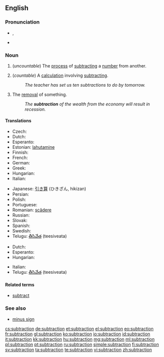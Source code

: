 ==English==

===Pronunciation===
* {{IPA|/səbˈtɹækʃən/}}, {{X-SAMPA|/s@b"tr{kS@n/}}
* {{rhymes|ækʃən}}

===Noun===
{{en-noun|s|-}}

# {{arithmetic}} (''uncountable'') The [[process]] of [[subtract]]ing a [[number]] from another.
# {{arithmetic}} (''countable'') A [[calculation]] involving [[subtract]]ing.
#: ''The teacher has set us ten subtractions to do by tomorrow.''
# The [[removal]] of something.
#: ''The '''subtraction''' of the wealth from the economy will result in recession.''

====Translations====

{{trans-top|process}}
* Czech: {{t-|cs|odčítání|n}}
* Dutch: {{t+|nl|aftrekken|n}}
* Esperanto: {{t-|eo|subtraho}}
* Estonian: [[lahutamine]]
* Finnish: {{t-|fi|vähentäminen}}
* French: {{t+|fr|soustraction|f}}
* German: {{t+|de|Subtraktion|f}}
* Greek: {{t+|el|αφαίρεση|f}}
* Hungarian: {{t+|hu|kivonás}}
* Italian: {{t-|it|sottrazione|f}}
{{trans-mid}}
* Japanese: [[引き算]] (ひきざん, hikizan)
* Persian: {{t+|fa|تفریق|xs=Persian}}
* Polish: {{t+|pl|odejmowanie|n}}
* Portuguese: {{t+|pt|subtração|f}}
* Romanian: [[scădere]] {{f}}
* Russian: {{t+|ru|вычитание|n|tr=vyčitánije}}
* Slovak: {{t-|sk|odčítanie|n}}
* Spanish: {{t-|es|resta|f}}
* Swedish: {{t+|sv|subtraktion}}
* Telugu: [[తీసివేత]] (teesiveata)
{{trans-bottom}}

{{trans-top|calculation}}
* Dutch: {{t+|nl|aftrekking|f}}
* Esperanto: {{t-|eo|subtraho}}
* Hungarian: {{t+|hu|kivonás}}
{{trans-mid}}
* Italian: {{t-|it|sottrazione|f}}
* Telugu: [[తీసివేత]] (teesiveata)
{{trans-bottom}}

====Related terms====
* [[subtract]]

===See also===
* [[minus sign]]

[[cs:subtraction]]
[[de:subtraction]]
[[et:subtraction]]
[[el:subtraction]]
[[eo:subtraction]]
[[fr:subtraction]]
[[gl:subtraction]]
[[ko:subtraction]]
[[io:subtraction]]
[[id:subtraction]]
[[it:subtraction]]
[[kk:subtraction]]
[[hu:subtraction]]
[[mg:subtraction]]
[[ml:subtraction]]
[[pl:subtraction]]
[[pt:subtraction]]
[[ru:subtraction]]
[[simple:subtraction]]
[[fi:subtraction]]
[[sv:subtraction]]
[[ta:subtraction]]
[[te:subtraction]]
[[vi:subtraction]]
[[zh:subtraction]]